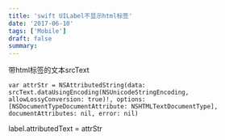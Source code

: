 ```yaml
---
title: 'swift UILabel不显示html标签'
date: '2017-06-10'
tags: ['Mobile']
draft: false
summary: 
---
```


带html标签的文本srcText  
```
var attrStr = NSAttributedString(data: srcText.dataUsingEncoding(NSUnicodeStringEncoding, allowLossyConversion: true)!, options: [NSDocumentTypeDocumentAttribute: NSHTMLTextDocumentType], documentAttributes: nil, error: nil)
```
label.attributedText = attrStr